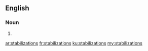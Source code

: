 ==English==

===Noun===
{{head|en|noun plural form}}

# {{plural of|stabilization|lang=en}}

[[ar:stabilizations]]
[[fr:stabilizations]]
[[ku:stabilizations]]
[[my:stabilizations]]